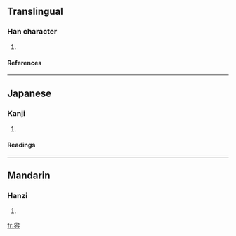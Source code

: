 ==Translingual==
===Han character===
{{Han char|rn=61|rad=心|as=08|sn=12|four=|canj=竹人心 (HOP), XX竹人心 (XXHOP)}}
# {{defn|Han|sort=心08}}
====References====
{{Han ref|kx=0396.071|dkj=10846|hdz=42322.090|uh=60E5|ud=24805}}
----
==Japanese==
===Kanji===
{{ja-kanji|grade=|rs=心08}}
# {{defn|Japanese}} 
====Readings====
{{ja-readings|on=[[よう]] (yō)|kun=[[すすめる]] (susumeru)}}
----
==Mandarin==
===Hanzi===
{{cmn-hanzi|pin=[[yǒng]] ([[yong3]])|wg=yung<sup>3</sup>}}
# {{defn|Mandarin}}

[[fr:惥]]